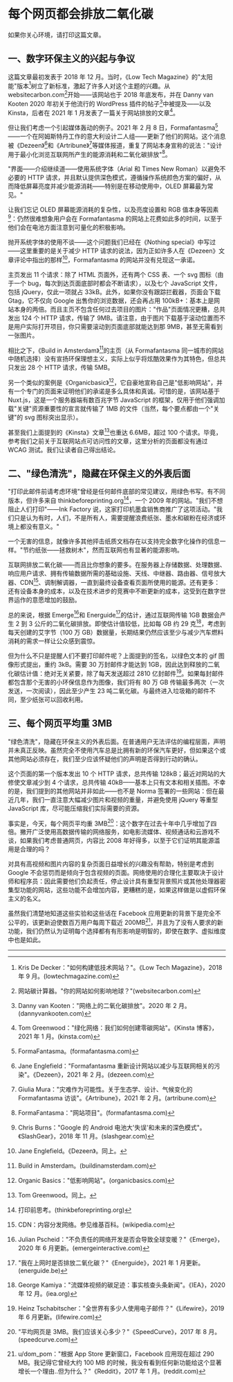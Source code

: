 # 每个网页都会排放二氧化碳

如果你关心环境，请打印这篇文章。

## 一、数字环保主义的兴起与争议

这篇文章最初发表于 2018 年 12 月。当时，《Low Tech Magazine》的"太阳能"版本[^1]树立了新标准，激起了许多人对这个主题的兴趣。从 websitecarbon.com[^2]开始——该网站也于 2018 年底发布，并在 Danny van Kooten 2020 年初关于他流行的 WordPress 插件的帖子[^3]中被提及——以及 Kinsta，后者在 2021 年 1 月发表了一篇关于网站排放的文章[^4]。

但让我们考虑一个引起媒体轰动的例子。2021 年 2 月 8 日，Formafantasma[^5]——一个在阿姆斯特丹工作的意大利设计二人组——更新了他们的网站。这个消息被《Dezeen》[^6]和《Artribune》[^7]等媒体报道，重复了网站本身宣称的说法："设计用于最小化浏览互联网所产生的能源消耗和二氧化碳排放"[^8]。

"界面——介绍继续道——使用系统字体（Arial 和 Times New Roman）以避免不必要的 HTTP 请求，并且默认提供深色模式，遵循操作系统颜色方案的偏好，从而降低屏幕亮度并减少能源消耗——特别是在移动使用中，OLED 屏幕最为常见。"

让我们忘记 OLED 屏幕能源消耗的复杂性，以及亮度设置和 RGB 值本身等因素[^9]：仍然很难想象用户会在 Formafantasma 的网站上花费如此多的时间，以至于他们会在电池方面注意到可量化的积极影响。

抛开系统字体的使用不谈——这个问题我们已经在《Nothing special》中写过——这里重要的是关于减少 HTTP 请求的说法，因为正如许多人在《Dezeen》文章评论中指出的那样[^10]，Formafantasma 的网站并没有兑现这一承诺。

主页发出 11 个请求：除了 HTML 页面外，还有两个 CSS 表、一个 svg 图标（由于一个 bug，每次到达页面底部时都会不断请求），以及七个 JavaScript 文件，包括 jQuery，仅此一项就占 33kB。此外，如果你没有跟踪拦截器，页面会下载 Gtag，它不仅向 Google 出售你的浏览数据，还会再占用 100kB+：基本上是网站本身的两倍。而且主页不包含任何过去项目的图片："作品"页面情况更糟，总共发出 124 个 HTTP 请求，传输了 9MB。请注意，由于图片下载基于滚动位置而不是用户实际打开项目，你只需要滚动到页面底部就能达到那 9MB，甚至无需看到一张图片。

相比之下，《Build in Amsterdam》[^11]的主页（从 Formafantasma 同一城市的网站中随机选择）没有宣扬环保理想主义，实际上似乎将炫酷效果作为其特色，但总共只发出 28 个 HTTP 请求，传输 5MB。

另一个类似的案例是《Organicbasic》[^12]，它自豪地宣称自己是"低影响网站"，并有一个专门的页面来证明他们的承诺是多么具体和真诚。可惜的是，该网站基于 Nuxt.js，这是一个服务器端有数百兆字节 JavaScript 的框架，仅用于他们强调加载"关键"资源重要性的宣言就传输了 1MB 的文件（当然，每个要点都由一个"关键"的 svg 图标突出显示）。

甚至我们上面提到的《Kinsta》文章[^13]也重达 6.6MB，超过 100 个请求。毕竟，参考我们之前关于互联网站点可访问性的文章，这里分析的页面都没有通过 WCAG 测试。我们让读者自己得出结论。

## 二、"绿色清洗"，隐藏在环保主义的外表后面

"打印此邮件前请考虑环境"曾经是任何邮件底部的常见建议，用绿色书写。有不同版本，但许多来自 thinkbeforeprinting.org[^14]，一个 2009 年的网站。"我们不想阻止人们打印"——Ink Factory 说，这家打印机墨盒销售商推广了这项活动。"我们只是认为有时，人们，不是所有人，需要提醒浪费纸张、墨水和碳粉在经济或环境上都没有意义。"

一个无害的信息，就像许多其他抨击纸质文档存在以支持完全数字化操作的信息一样。"节约纸张——拯救树木"，然而互联网也有显著的能源影响。

互联网排放二氧化碳——而且比你想象的要多。在服务器上存储数据、处理数据、响应用户请求、拥有传输数据所需的基础设施、天线、中继器、路由器、信号放大器、CDN[^15]、调制解调器，一直到最终设备查看页面所使用的能源。还有更多：还有设备本身的成本，以及在技术进步的竞赛中不断更新的成本，这受到在数字世界运作的意愿增加的鼓励。

总的来说，根据 Emerge[^16]和 Energuide[^17]的估计，通过互联网传输 1GB 数据会产生 2 到 3 公斤的二氧化碳排放。即使估计值较低，比如每 GB 约 29 克[^18]，考虑到每天创建的艾字节（100 万 GB）数据量，长期结果仍然应该至少与减少汽车燃料消耗的需求一样让公众感到震惊。

但为什么不只是提醒人们不要打印邮件呢？上面提到的签名，以绿色文本的 gif 图像形式提出，重约 3kB。需要 30 万封邮件才能达到 1GB，因此达到释放的二氧化碳估计值：绝对无关紧要，除了每天发送超过 2810 亿封邮件[^19]。如果每封邮件都包含那个无害的小环保信息作为图像，我们将有 80 万 GB 传输最多两次（一次发送，一次阅读），因此至少产生 23 吨二氧化碳。与最终进入垃圾箱的邮件不同，至少纸张可以回收利用。

## 三、每个网页平均重 3MB

"绿色清洗"，隐藏在环保主义的外表后面。在普通用户无法评估的编程层面，声明并未真正反映。虽然完全不使用汽车总是比拥有新的环保汽车更好，但如果这个或其他网站必须存在，我们至少应该怀疑他们的声明是否得到行动的确认。

这个页面的第一个版本发出 10 个 HTTP 请求，总共传输 128kB；最近对网站的大修使文章减少到 4 个请求，总共传输 40kB——基本上只有文本和相关插图。不幸的是，我们提到的其他网站并非如此——也不是 Norma 签署的一些网站：但在最近几年，我们一直注意大幅减少图片和视频的重量，并避免使用 jQuery 等重型 JavaScript 库，尽可能压缩我们实际需要的资源。

事实是，今天，每个网页平均重 3MB[^20]：这个数字在过去十年中几乎增加了四倍。撇开广泛使用高数据传输的网络服务，如电影流媒体、视频通话和云游戏不谈，如果我们考虑普通网页，内容比 2008 年好得多，以至于它们证明其能源滥用是合理的吗？

对具有高视频和图片内容的复杂页面日益增长的兴趣没有帮助，特别是考虑到 Google 不会惩罚而是倾向于包含视频的页面。网络使用的合理化主要取决于设计师和程序员：因此需要他们负起责任，停止设计具有重型背景照片或其他处理器密集型功能的网站，这些功能不会增加内容，更糟糕的是，如果这样做是以虚假环保主义的名义。

虽然我们清楚地知道这些实验和这些话在 Facebook 应用更新的背景下是完全不公平的，该更新迫使数百万用户每周下载近 200MB[^21]，并且为了没有人要求的新功能，我们仍然认为证明每个选择都有有形影响是明智的，即使在数字、虚拟维度中也是如此。

---

[^1]: Kris De Decker："如何构建低技术网站？"。《Low Tech Magazine》，2018 年 9 月。(lowtechmagazine.com)
[^2]: 网站碳计算器。"你的网站如何影响地球？"(websitecarbon.com)
[^3]: Danny van Kooten："网络上的二氧化碳排放"。2020 年 2 月。(dannyvankooten.com)
[^4]: Tom Greenwood："绿化网络：我们如何创建零碳网站"。《Kinsta 博客》，2021 年 1 月。(kinsta.com)
[^5]: FormaFantasma。(formafantasma.com)
[^6]: Jane Englefield："Formafantasma 重新设计网站以减少与互联网相关的污染"。《Dezeen》，2021 年 2 月。(dezeen.com)
[^7]: Giulia Mura："灾难作为可能性。关于生态学、设计、气候变化的 Formafantasma 访谈"。《Artribune》，2021 年 2 月。(artribune.com)
[^8]: FormaFantasma："网站项目"。(formafantasma.com)
[^9]: Chris Burns："Google 的 Android 电池大'失误'和未来的深色模式"。《SlashGear》，2018 年 11 月。(slashgear.com)
[^10]: Jane Englefield。《Dezeen》。同上。
[^11]: Build in Amsterdam。(buildinamsterdam.com)
[^12]: Organic Basics："低影响网站"。(organicbasics.com)
[^13]: Tom Greenwood。同上。
[^14]: 打印前思考。(thinkbeforeprinting.org)
[^15]: CDN：内容分发网络。参见维基百科。(wikipedia.com)
[^16]: Julian Pscheid："不负责任的网络开发是否会导致全球变暖？"《Emerge》，2020 年 6 月更新。(emergeinteractive.com)
[^17]: "我在上网时是否排放二氧化碳？"《Energuide》，2021 年 1 月更新。(energuide.be)
[^18]: George Kamiya："流媒体视频的碳足迹：事实核查头条新闻"。《IEA》，2020 年 12 月。(iea.org)
[^19]: Heinz Tschabitscher："全世界有多少人使用电子邮件？"《Lifewire》，2019 年 6 月更新。(lifewire.com)
[^20]: "平均网页是 3MB。我们应该关心多少？"《SpeedCurve》，2017 年 8 月。(speedcurve.com)
[^21]: u/dom_pom："根据 App Store 更新窗口，Facebook 应用现在超过 290 MB。我记得它曾经大约 100 MB 的时候，我没有看到任何新功能给这个显著增长一个理由..但为什么？"《Reddit》，2017 年 1 月。(reddit.com)